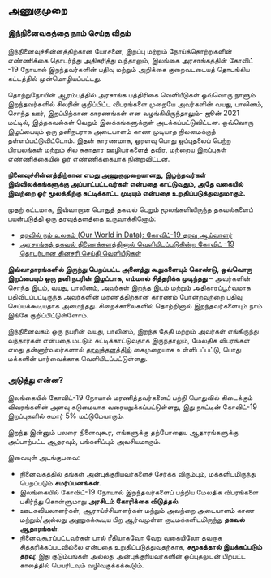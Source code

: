 <Head>
    <title>அணுகுமுறை</title>
</Head>

## அணுகுமுறை

### இந்நினைவகத்தை நாம் செய்த விதம் 

இந்நினைவுச்சின்னத்திற்கான யோசனை, இறப்பு மற்றும் நோய்த்தொற்றுகளின் எண்ணிக்கை தொடர்ந்து அதிகரித்து வந்தாலும், இலங்கை அரசாங்கத்தின் கோவிட் -19 நோயால் இறந்தவர்களின் பதிவு மற்றும் அறிக்கை குறைவடடையத் தொடங்கிய கட்டத்தில் முன்மொழியப்பட்டது.

தொற்றுநோயின் ஆரம்பத்தில் அரசாங்க பத்திரிகை வெளியீடுகள் ஒவ்வொரு நாளும் இறந்தவர்களில் சிலரின் குறிப்பிட்ட விபரங்களை முறையே அவர்களின் வயது, பாலினம், சொந்த ஊர், இறப்பிற்கான காரணங்கள் என வழங்கியிருந்தாலும்- ஜூன் 2021 மட்டில், இத்தகவல்கள் வெறும் இலக்கங்களுக்குள் அடக்கப்பட்டுவிட்டன. ஒவ்வொரு இழப்பையும் ஒரு தனிநபராக அடையாளம் காண முடியாத நிலமைக்குத் தள்ளப்பட்டுவிட்டோம். இதன் காரணமாக, ஓரளவு பொது ஒப்புதலைப் பெற்ற பிரபலங்கள் மற்றும் சில சுகாதார ஊழியர்களைத் தவிர, மற்றைய இறப்புகள் எண்ணிக்கையில் ஓர் எண்ணிக்கையாக நின்றுவிட்டன.

<b>நினைவுச்சின்னத்திற்கான எமது அணுகுமுறையானது, இழந்தவர்கள் இவ்விலக்கங்களுக்கு அப்பாட்பட்டவர்கள் என்பதை காட்டுவதும், அதே வகையில் இவற்றை ஓர் மூலத்திற்கு சுட்டிக்காட்ட முடியும் என்பதை உறுதிப்படுத்துவதுமாகும்.</b>

முதற் கட்டமாக, இவ்வாறான பொதுத் தகவல் பெறும் மூலங்களிலிருந்த தகவல்களைப் பயன்படுத்தி ஒரு தரவுத்தளத்தை உருவாக்கினோம்:

- <a href="https://tinyurl.com/lkaOWID">தரவில் நம் உலகம் (Our World in Data): கோவிட்-19 தரவு ஆய்வாளர்</a>
- <a href="https://tinyurl.com/DGIPRcovid">அரசாங்கத் தகவல் திணைக்களத்தினால் வெளியிடப்படுகின்ற கோவிட் -19 தொடர்பான தினசரி செய்தி வெளியீடுகள்</a>

<b>இவ்வாதாரங்களில் இருந்து பெறப்பட்ட அனைத்து கூறுகளையும் கொண்டு,  ஒவ்வொரு இறப்பையும் ஒரு தனி நபரின் இழப்பாக, எம்மால் சித்தரிக்க முடிந்தது</b> – அவர்களின் சொந்த இடம், வயது, பாலினம், அவர்கள் இறந்த இடம் மற்றும் அதிகாரப்பூர்வமாக பதிவிடப்பட்டிருந்த அவர்களின் மரணத்திற்கான காரணம் போன்றவற்றை  பதிவு செய்யக்கூடியதாக அமைந்தது. சிறைச்சாலைகளில் தொற்றினால் இறந்தவர்களையும் நாம் இங்கே குறிப்பிட்டுள்ளோம். 

இந்நினைவகம் ஒரு நபரின் வயது, பாலினம், இறந்த தேதி மற்றும் அவர்கள் எங்கிருந்து வந்தார்கள் என்பதை மட்டும் சுட்டிக்காட்டுவதாக இருந்தாலும், மேலதிக விபரங்கள் எமது தன்னார்வலர்களால் <a href="https://github.com/kaveenr/covid19-memorial-lk-data/blob/data/data/covid19_deaths_latest.json">தரவுத்தளத்தில்</a> கைமுறையாக உள்ளிடப்பட்டு, பொது மக்களின் பார்வைக்காக வெளியிடப்பட்டுள்ளது.

### அடுத்து என்ன?

இலங்கையில் கோவிட்-19 நோயால் மரணித்தவர்களைப் பற்றி பொதுவில் கிடைக்கும் விவரங்களின் அளவு கடுமையாக வரையறுக்கப்பட்டுள்ளது, இது நாட்டின்  கோவிட்-19 இறப்புகளில் சுமார் 5% மட்டுமேயாகும்.

இறந்த இன்னும் பலரை நினைவுகூர, எங்களுக்கு தற்போதைய ஆதாரங்களுக்கு அப்பாற்பட்ட ஆதரவும், பங்களிப்பும் அவசியமாகும்.

இவையுள் அடங்குபவை:

- நினைவகத்தில் தங்கள் அன்புக்குரியவர்களைச் சேர்க்க விரும்பும், மக்களிடமிருந்து பெறப்படும் <b>சமர்ப்பனங்கள்</b>.
- இலங்கையில் கோவிட்-19 நோயால் இறந்தவர்களைப் பற்றிய மேலதிக விபரங்களை பகிர்ந்து கொள்ளுமாறு <b>அரசிடம் கோரிக்கை விடுத்தல்</b>.
- ஊடகவியலாளர்கள், ஆராய்ச்சியாளர்கள் மற்றும் அவற்றை அடையாளம் காண மற்றும்/அல்லது அணுகக்கூடிய பிற ஆர்வமுள்ள குடிமக்களிடமிருந்து <b>தகவல் ஆதாரங்கள்</b>.
- நினைவுகூரப்பட்டவர்கள் பால் ரீதியாகவோ வேறு வகையிலோ தவறாக சித்தரிக்கப்படவில்லை என்பதை உறுதிப்படுத்துவதற்காக, <b>சமூகத்தால் இயக்கப்படும் தரவு</b>; இது குடும்பங்கள் அல்லது அன்புக்குரியவர்களின் ஒப்புதலுடன் பிற்பட்ட காலத்தில் பெயரிடவும் வழிவகுக்கக்கூடும்.